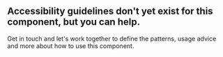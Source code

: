 
## Accessibility guidelines don&apos;t yet exist for this component, but you can help.

Get in touch and let&apos;s work together to define the patterns, usage advice and more about how to use this component.

